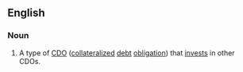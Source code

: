 ==English==

===Noun===
{{en-noun|sg=[[CDO]]-[[squared]]}}

# {{context|finance}} A type of [[CDO]] ([[collateralized]] [[debt]] [[obligation]]) that [[invest]]s in other CDOs.